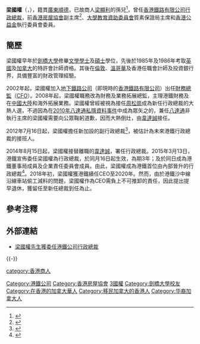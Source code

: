 {{Infobox officeholder
|honorific-prefix   = 
|name               = 梁國權
|native_name        = 
|native_name_lang   = 
|honorific-suffix   = 
|image              = Lincoln Leong Kwok-kuen.JPG
|office      =  [[港鐵公司|港鐵公司]][[行政總裁|行政總裁]]
|term_start  = 2015年3月16日
|term_end    = 2019年3月31日
|1blankname  = [[董事局主席|董事局主席]]
|1namedata   = [[錢果豐|錢果豐]]{{to}}[[馬時亨|馬時亨]]
|predecessor = [[韋達誠|韋達誠]]
|successor   = [[金澤培|金澤培]]
|birth_date  = {{Birth date and age|1960|10|10}}
|birth_place = {{HKG-1959}} 
|nationality = {{CAN}}<ref>{{cite web |title=Kwok-Kuen Lincoln LEONG - Personal Appointments (free information from Companies House) |url=https://beta.companieshouse.gov.uk/officers/kJdvfIJ5slr8FJzj1SHNh5TZhBo/appointments |publisher=Company House |accessdate=2018-06-05 |archive-date=2019-05-20 |archive-url=https://web.archive.org/web/20190520033508/https://beta.companieshouse.gov.uk/officers/kJdvfIJ5slr8FJzj1SHNh5TZhBo/appointments |dead-url=no }}</ref>
|alma_mater  = [[劍橋大學|劍橋大學]]
|past =
*地鐵公司財務總監<br /><span style="color: blue;">(2002年-2007年)</span>
*港鐵公司財務及業務拓展總監<br /><span style="color: blue;">(2007年-2012年)</span>
*港鐵公司副行政總裁<br /><span style="color: blue;">(2012年-2014年)</span>
*港鐵公司署任行政總裁<br /><span style="color: blue;">(2014年-2015年)</span>
*港鐵公司行政總裁<br /><span style="color: blue;">(2015年-2019年)</span>
*質素保證局主席<br /><span style="color: blue;">(2014年-2017年)</span>
*香港房屋協會副主席<br /><span style="color: blue;">(2012年-2018年)</span>
*香港公益金執行委員會委員<br /><span style="color: blue;"></span>
*保護兒童會委員<br /><span style="color: blue;"></span>
|}
}}
'''梁國權'''（{{lang-en|Lincoln Leong Kwok Kuen}}，{{bd|1960年|10月10日}}），籍貫[[廣東|廣東]][[順德區|順德]]，已故商人[[梁顯利|梁顯利]]的孫兒<ref>{{Cite web |url=http://nextplus.nextmedia.com/news/spot/20160204/345689 |title=怡和買辦梁顯利孫兒 港鐵悉心栽培CEO |accessdate=2018-06-21 |archive-date=2018-06-21 |archive-url=https://web.archive.org/web/20180621194328/http://nextplus.nextmedia.com/news/spot/20160204/345689 |dead-url=no }}</ref>，曾任[[香港鐵路有限公司|香港鐵路有限公司]][[行政總裁|行政總裁]]，前[[香港房屋協會|香港房屋協會]]副主席<ref>{{Cite web |url=http://www.hkhs.com/chi/wnew/pdf/pr_20120926.pdf |title=鄔滿海獲選新一屆房協主席 |access-date=2015-03-12 |archive-url=https://web.archive.org/web/20150924030745/http://www.hkhs.com/chi/wnew/pdf/pr_20120926.pdf |archive-date=2015-09-24 |dead-url=yes }}</ref>、[[大學教育資助委員會|大學教育資助委員會]]質素保證局主席和[[香港公益金|香港公益金]]執行委員會委員。

== 簡歷 ==
梁國權早年於[[劍橋大學|劍橋大學]]修畢[[文學學士|文學學士]]及[[碩士|碩士]]學位，先後於1985年及1986年考取[[英國|英國]]及[[加拿大|加拿大]]的特許會計師資格。其後在[[倫敦|倫敦]]、[[溫哥華|溫哥華]]及香港任職會計師及投資銀行界，具備豐富的財政管理經驗。

2002年起，梁國權加入[[地下鐵路公司|地下鐵路公司]]（即現時的[[香港鐵路有限公司|香港鐵路有限公司]]）出任[[財務總監|財務總監]]（[[CFO|CFO]]）{{r|hk01-20180807}}。2008年起，梁國權職務改為財務及業務拓展總監，主理港鐵財務及在[[中國大陸|中國大陸]]和海外拓展業務。梁國權曾經被視為接任[[周松崗|周松崗]]成為新任行政總裁的大熱人選，不過因為在[[2010年八達通私隱資料事件|2010年八達通私隱資料事件]]中成為眾矢之的，兼任[[八達通|八達通]]非執行主席的梁國權需要向公眾鞠躬道歉，因而大熱倒灶，由[[韋達誠|韋達誠]]接任。

2012年7月16日起，梁國權擔任新加設的副行政總裁<ref>{{Cite web |url=http://www.mtr.com.hk/archive/corporate/ch/investor/sehk/cAnnouncement_FD_13June.pdf |title=委任執行總監會新成員 |access-date=2015-03-12 |archive-date=2021-06-22 |archive-url=https://web.archive.org/web/20210622194529/http://www.mtr.com.hk/archive/corporate/ch/investor/sehk/cAnnouncement_FD_13June.pdf |dead-url=no }}</ref>，被估計為未來港鐵行政總裁的接班人。

2014年8月15日起，梁國權接替離職的[[韋達誠|韋達誠]]，署任行政總裁。2015年3月13日，港鐵宣佈委任梁國權為行政總裁，於同月16日起生效，為期3年；及於同日成為港鐵董事局成員及企業責任委員會成員。由此，梁國權成為港鐵首位由內部晉升的行政總裁<ref>{{cite news |url=http://orientaldaily.on.cc/cnt/news/20150313/00176_041.html |title=梁國權「坐正」港鐵CEO 年薪816萬 |newspaper=《[[東方日報_(香港)|東方日報]]》 |location=香港 |date=2015-03-13 |language=zh-hant |accessdate=2015-03-13 |archive-date=2015-03-15 |archive-url=https://web.archive.org/web/20150315142650/http://orientaldaily.on.cc/cnt/news/20150313/00176_041.html |dead-url=no }}</ref>。2018年初，梁國權獲港鐵續任CEO至2020年{{r|hk01-20180807}}。然而，由於港鐵沙中線沿線車站偷工減料的問題，梁國權作為CEO需負上不可推卸的責任，因此提出提早退休，獲留任至新任總裁到任為止{{r|hk01-20180807|oncc-20180807}}。


== 參考注釋 ==
{{reflist |refs=
<ref name="hk01-20180807">{{cite news
 |url=https://www.hk01.com/%E7%A4%BE%E6%9C%83%E6%96%B0%E8%81%9E/219807/%E6%B8%AF%E9%90%B5%E5%9C%B0%E9%9C%87-ceo%E6%A2%81%E5%9C%8B%E6%AC%8A-%E5%B7%A5%E7%A8%8B%E7%B8%BD%E7%9B%A3%E9%BB%83%E5%94%AF%E9%8A%98%E5%B0%87%E9%9B%A2%E8%81%B7-%E9%A6%AC%E6%99%82%E4%BA%A8%E6%8F%90%E5%87%BA%E8%BE%AD%E8%81%B7
 |title=【港鐵地震】CEO梁國權、工程總監黃唯銘將離職　馬時亨提出辭職 
 |newspaper=[[香港01|香港01]] |author=黃靜薇
 |date=2018-08-07 |access-date=2018-08-07 |language=zh-hant }}</ref>
<ref name="oncc-20180807">{{cite news |url=http://hk.on.cc/hk/bkn/cnt/news/20180807/bkn-20180807174334768-0807_00822_001.html |title=沙中線醜聞港鐵問責　黃唯銘請辭梁國權退休 |newspaper=《[[東方日報_(香港)|東方日報]]》 |location=香港 |date=2018-08-07 |access-date=2018-08-07 |language=zh-hant |archive-date=2019-05-21 |archive-url=https://web.archive.org/web/20190521090612/https://hk.on.cc/hk/bkn/cnt/news/20180807/bkn-20180807174334768-0807_00822_001.html |dead-url=no }}</ref>
}}

== 外部連結 ==
* [http://www.mtr.com.hk/archive/corporate/en/press_release/PR-15-021-C.pdf 梁國權先生獲委任港鐵公司行政總裁]{{Wayback|url=http://www.mtr.com.hk/archive/corporate/en/press_release/PR-15-021-C.pdf |date=20150402113745 }}

{{-}}
{{start box}}
{{s-before|[[韋達誠|韋達誠]]}}
{{s-title| [[港鐵公司|港鐵公司]][[行政總裁|行政總裁]]|2015年3月16日—2019年3月31日}}
{{s-after|[[金澤培|金澤培]]}}
{{end box}}

{{DEFAULTSORT: Leong Kwok Kuen}}
[[Category:港鐵公司|Category:港鐵公司]]
[[Category:香港房屋協會|Category:香港房屋協會]]
[[category:香港商人|category:香港商人]]
[[Category:梁顯利家族|3國權]]
[[Category:劍橋大學校友|Category:劍橋大學校友]]
[[Category:在香港的加拿大華人|Category:在香港的加拿大華人]]
[[Category:移民加拿大的香港人|Category:移民加拿大的香港人]]
[[Category:华裔加拿大人|Category:华裔加拿大人]]